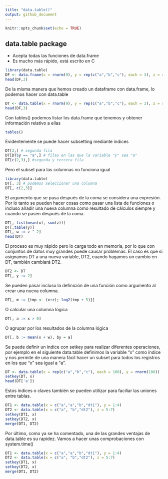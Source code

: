```yaml
---
title: "data.table()"
output: github_document
---
```


```r
knitr::opts_chunk$set(echo = TRUE)
```

## data.table package

- Acepta todas las funciones de data.frame
- Es mucho más rápido, está escrito en C

```r
library(data.table)
DF <- data.frame(x = rnorm(9), y = rep(c("a","b","c"), each = 3), z = rnorm(9))
head(DF,3)
```

De la misma manera que hemos creado un dataframe con data.frame, lo podemos hacer con data.table
```r
DT <- data.table(x = rnorm(9), y = rep(c("a","b","c"), each = 3), z = rnorm(9))
head(DF,3)
```

Con tables() podemos listar los data.frame que tenemos y obtener información relativo a ellas
```r
tables()
```

Evidentemente se puede hacer subsetting mediante índices
```r
DT[2,] # segunda fila
DT[DT$y == "a",] # filas en las que la variable "y" sea "a"
DT[c(2,3),] #segunda y tercera fila
```

Pero el subset para las columnas no funciona igual
```r
library(data.table)
DT[, 3] # podemos seleccionar una columna
DT[, c(2,3)]
```

El argumento que se pasa después de la coma se considera una expresión. Por lo tanto se pueden hacer cosas como pasar una lista de funciones o incluso añadir una nueva columna como resultado de cálculos siempre y cuando se pasen después de la coma.
```r
DT[, list(mean(x), sum(z))]
DT[,table(y)]
DT[, w := z ^ 2]
head(DT)
```

El proceso es muy rápido pero lo carga todo en memoria, por lo que con conjuntos de datos muy grandes puede causar problemas. El caso es que si asignamos DT a una nueva variable, DT2, cuando hagamos un cambio en DT, también cambiará DT2.
```r
DT2 <- DT
DT[, y := 2]
```

Se pueden pasar incluso la definición de una función como argumento al crear una nueva columna.
```r
DT[, m := {tmp <- (x+z); log2(tmp + 5)}]
```

O calcular una columna lógica
```r
DT[, a := x > 0]
```

O agrupar por los resultados de la columna lógica
```r
DT[, b := mean(x + w), by = a]
```

Se puede definir un índice con setkey para realizar diferentes operaciones, por ejemplo en el siguiente data.table definimos la variable "x" como índice y nos permite de una manera fácil hacer un subset para todos los registros en los que "x" sea igual a "a".
```r
DT <- data.table(x = rep(c("a","b","c"), each = 100), y = rnorm(100))
setkey(DT, x)
head(DT['a'])
```

Estos índices o claves también se pueden utilizar para faciliar las uniones entre tablas.
```r
DT1 <- data.table(x = c("a","a","b","dt1"), y = 1:4)
DT2 <- data.table(x = c("a", "b","dt2"), z = 5:7)
setkey(DT1, x)
setkey(DT2, x)
merge(DT1, DT2)
```

Por último, como ya se ha comentado, una de las grandes ventajas de data.table es su rapidez. Vamos a hacer unas comprobaciones con system.time()
```r
DT1 <- data.table(x = c("a","a","b","dt1"), y = 1:4)
DT2 <- data.table(x = c("a", "b","dt2"), z = 5:7)
setkey(DT1, x)
setkey(DT2, x)
merge(DT1, DT2)
```